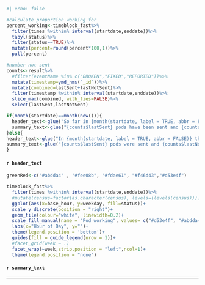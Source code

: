```{r}
#| echo: false

#calculate proportion working for
percent_working<-timeblock_fast%>%
  filter(times %within% interval(startdate,enddate))%>%
  tabyl(status)%>%
  filter(status==TRUE)%>%
  mutate(percent=round(percent*100,1))%>%
  pull(percent)

#number not sent
counts<-result%>%
  #filter(eventName %in% c("BROKEN","FIXED","REPORTED"))%>%
  mutate(timestamp=ymd_hms(`_id`))%>%
  mutate(combined=lastSent+lastNotSent)%>%
  filter(timestamp %within% interval(startdate,enddate))%>%
  slice_max(combined, with_ties=FALSE)%>%
  select(lastSent,lastNotSent)

if(month(startdate)==month(now())){
  header_text<-glue("So far in {month(startdate, label = TRUE, abbr = FALSE)} the pod has worked {percent_working}% of the time.")
  summary_text<-glue("{counts$lastSent} pods have been sent and {counts$lastNotSent} have not, equating to an additional {0.5*counts$lastSent} patient hours spent in CED.")
}else{
header_text<-glue("In {month(startdate, label = TRUE, abbr = FALSE)} the pod was working {percent_working}% of the time.")
summary_text<-glue("{counts$lastSent} pods were sent and {counts$lastNotSent} were not, equating to an additional {0.5*counts$lastSent} patient hours spent in CED.")
}
```
#### `r header_text`
```{r}
greenRed<-c("#abdda4" , "#fee08b", "#fdae61", "#f46d43","#d53e4f")

timeblock_fast%>%
  filter(times %within% interval(startdate,enddate))%>%
  #mutate(census=factor(as.character(census), levels=(levels(census))))%>%
  ggplot(aes(x=base_hour, y=weekday, fill=status))+
  scale_y_discrete(position = "right")+
  geom_tile(colour="white", linewidth=0.2)+
  scale_fill_manual(name = "Pod working", values= c("#d53e4f", "#abdda4"))+
  labs(x="Hour of Day", y="")+
  theme(legend.position = 'bottom')+
  guides(fill = guide_legend(nrow = 1))+
  #facet_grid(week ~ .)
  facet_wrap(~week,strip.position = "left",ncol=1)+
  theme(legend.position = "none")
``` 

#### `r summary_text`

---

